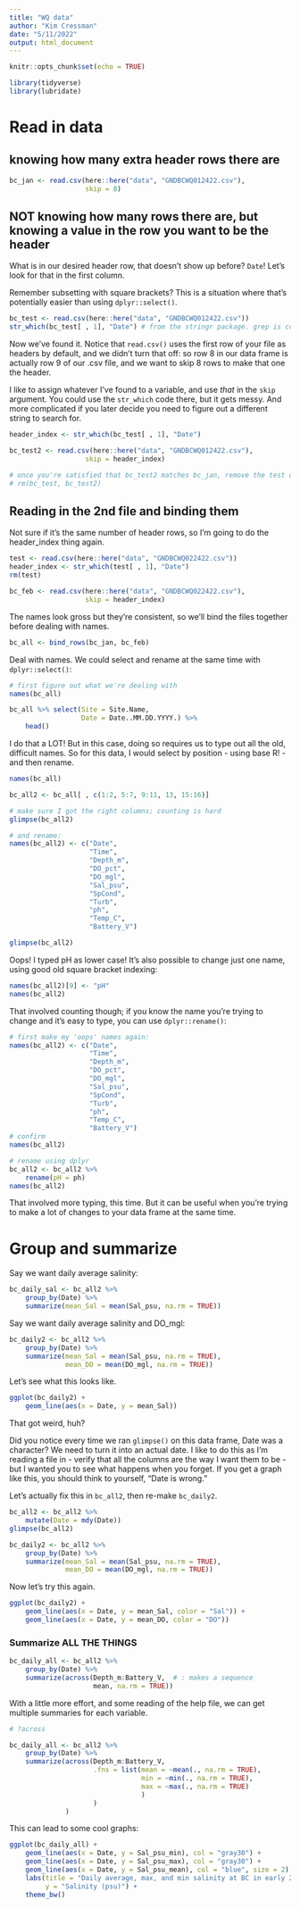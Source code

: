 ```yaml
---
title: "WQ data"
author: "Kim Cressman"
date: "5/11/2022"
output: html_document
---
```


```r
knitr::opts_chunk$set(echo = TRUE)
```

```r
library(tidyverse)
library(lubridate)
```

# Read in data  

## knowing how many extra header rows there are  

```r
bc_jan <- read.csv(here::here("data", "GNDBCWQ012422.csv"),
                   skip = 8)
```

## NOT knowing how many rows there are, but knowing a value in the row you want to be the header  

What is in our desired header row, that doesn't show up before? `Date`! Let's look for that in the first column.  

Remember subsetting with square brackets? This is a situation where that's potentially easier than using `dplyr::select()`.  

```r
bc_test <- read.csv(here::here("data", "GNDBCWQ012422.csv"))
str_which(bc_test[ , 1], "Date") # from the stringr package. grep is comparable in base R.
```

Now we've found it. Notice that `read.csv()` uses the first row of your file as headers by default, and we didn't turn that off: so row 8 in our data frame is actually row 9 of our .csv file, and we want to skip 8 rows to make that one the header.  

I like to assign whatever I've found to a variable, and use *that* in the `skip` argument. You could use the `str_which` code there, but it gets messy. And more complicated if you later decide you need to figure out a different string to search for.  

```r
header_index <- str_which(bc_test[ , 1], "Date")

bc_test2 <- read.csv(here::here("data", "GNDBCWQ012422.csv"),
                   skip = header_index)

# once you're satisfied that bc_test2 matches bc_jan, remove the test data frames
# rm(bc_test, bc_test2)
```


## Reading in the 2nd file and binding them  

Not sure if it's the same number of header rows, so I'm going to do the header_index thing again.

```r
test <- read.csv(here::here("data", "GNDBCWQ022422.csv"))
header_index <- str_which(test[ , 1], "Date")
rm(test)

bc_feb <- read.csv(here::here("data", "GNDBCWQ022422.csv"),
                   skip = header_index)
```

The names look gross but they're consistent, so we'll bind the files together before dealing with names.  

```r
bc_all <- bind_rows(bc_jan, bc_feb)
```


Deal with names. We could select and rename at the same time with `dplyr::select()`:  

```r
# first figure out what we're dealing with
names(bc_all)

bc_all %>% select(Site = Site.Name,
                  Date = Date..MM.DD.YYYY.) %>% 
    head()
```

I do that a LOT! But in this case, doing so requires us to type out all the old, difficult names. So for this data, I would select by position - using base R! - and then rename.  

```r
names(bc_all)

bc_all2 <- bc_all[ , c(1:2, 5:7, 9:11, 13, 15:16)]

# make sure I got the right columns; counting is hard
glimpse(bc_all2)    

# and rename:
names(bc_all2) <- c("Date",
                    "Time",
                    "Depth_m",
                    "DO_pct",
                    "DO_mgl",
                    "Sal_psu",
                    "SpCond",
                    "Turb",
                    "ph",
                    "Temp_C",
                    "Battery_V")

glimpse(bc_all2)
```

Oops! I typed pH as lower case! It's also possible to change just one name, using good old square bracket indexing:  

```r
names(bc_all2)[9] <- "pH"
names(bc_all2)
```

That involved counting though; if you know the name you're trying to change and it's easy to type, you can use `dplyr::rename()`:  

```r
# first make my 'oops' names again:
names(bc_all2) <- c("Date",
                    "Time",
                    "Depth_m",
                    "DO_pct",
                    "DO_mgl",
                    "Sal_psu",
                    "SpCond",
                    "Turb",
                    "ph",
                    "Temp_C",
                    "Battery_V")
# confirm
names(bc_all2)

# rename using dplyr
bc_all2 <- bc_all2 %>% 
    rename(pH = ph)
names(bc_all2)
```

That involved more typing, this time. But it can be useful when you're trying to make a lot of changes to your data frame at the same time.  


# Group and summarize  

Say we want daily average salinity:  

```r
bc_daily_sal <- bc_all2 %>% 
    group_by(Date) %>% 
    summarize(mean_Sal = mean(Sal_psu, na.rm = TRUE))
```

Say we want daily average salinity and DO_mgl:  

```r
bc_daily2 <- bc_all2 %>% 
    group_by(Date) %>% 
    summarize(mean_Sal = mean(Sal_psu, na.rm = TRUE),
              mean_DO = mean(DO_mgl, na.rm = TRUE))
```

Let's see what this looks like.  

```r
ggplot(bc_daily2) +
    geom_line(aes(x = Date, y = mean_Sal))
```

That got weird, huh?  




Did you notice every time we ran `glimpse()` on this data frame, Date was a character? We need to turn it into an actual date. I like to do this as I'm reading a file in - verify that all the columns are the way I want them to be - but I wanted you to see what happens when you forget. If you get a graph like this, you should think to yourself, "Date is wrong."  

Let's actually fix this in `bc_all2`, then re-make `bc_daily2`.  

```r
bc_all2 <- bc_all2 %>% 
    mutate(Date = mdy(Date))
glimpse(bc_all2)

bc_daily2 <- bc_all2 %>% 
    group_by(Date) %>% 
    summarize(mean_Sal = mean(Sal_psu, na.rm = TRUE),
              mean_DO = mean(DO_mgl, na.rm = TRUE))
```

Now let's try this again.  

```r
ggplot(bc_daily2) +
    geom_line(aes(x = Date, y = mean_Sal, color = "Sal")) +
    geom_line(aes(x = Date, y = mean_DO, color = "DO"))
```


### Summarize ALL THE THINGS  

```r
bc_daily_all <- bc_all2 %>% 
    group_by(Date) %>% 
    summarize(across(Depth_m:Battery_V,  # : makes a sequence
                     mean, na.rm = TRUE))
```

With a little more effort, and some reading of the help file, we can get multiple summaries for each variable.  

```r
# ?across

bc_daily_all <- bc_all2 %>% 
    group_by(Date) %>% 
    summarize(across(Depth_m:Battery_V,
                     .fns = list(mean = ~mean(., na.rm = TRUE),
                                 min = ~min(., na.rm = TRUE),
                                 max = ~max(., na.rm = TRUE)
                                 )
                     )
              )
```

This can lead to some cool graphs:  

```r
ggplot(bc_daily_all) +
    geom_line(aes(x = Date, y = Sal_psu_min), col = "gray30") +
    geom_line(aes(x = Date, y = Sal_psu_max), col = "gray30") +
    geom_line(aes(x = Date, y = Sal_psu_mean), col = "blue", size = 2) +
    labs(title = "Daily average, max, and min salinity at BC in early 2022",
         y = "Salinity (psu)") +
    theme_bw()
```

